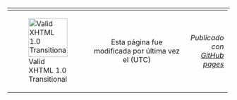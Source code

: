 <div class="footer">
<hr/>
<table style="margin-top: -10px;width: 99%;">
<tr>
<td style="width: 15%;">[[File:valid-xhtml10.png|88px|left|link=https://validator.w3.org/check?uri=referer|Valid XHTML 1.0 Transitional]]</td>
<td style="width: 65%;text-align: center;">Esta página fue modificada por última vez el <!-- timestamp --><!-- /timestamp --> (UTC)</td>
<td style="width: 20%;text-align: right;">''Publicado con [https://pages.github.com GitHub pages]''</td>
</tr>
</table>
</div>

</body>
</html>
